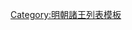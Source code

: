 {{ming|title=明朝順昌國諸王|ed=順昌國|head=[[弘治 (明朝)|弘治]]九年（[[1496年]]）封。|
{{ming/title}}
{{ming/list|順昌恭懿王|[[朱見𣹲]]|朱祁銓、嫡六子|[[1496年]]—[[1543年]]|弘治九年封。[[嘉靖]]二十二年薨。}}
{{ming/list|順昌王|[[朱祐樅]]|朱見𣹲、嫡一子|[[1546年]]—[[1566年]]|嘉靖二十五年襲封。四十五年薨。}}
{{ming/list|順昌王|[[朱厚熍]]|朱祐樅、庶一子|[[1575年]]—[[1590年]]|嘉靖四十四年以[[鎮國將軍]]改封長子。[[萬曆]]三年襲封。十八年薨。}}
{{ming/list|順昌王|[[朱載圭 (順昌王)|朱載圭]]|朱厚熍、庶一子|[[1607年]]—？年|萬曆三十五年襲封。}}
}}<noinclude>
[[Category:明朝諸王列表模板]]
</noinclude>